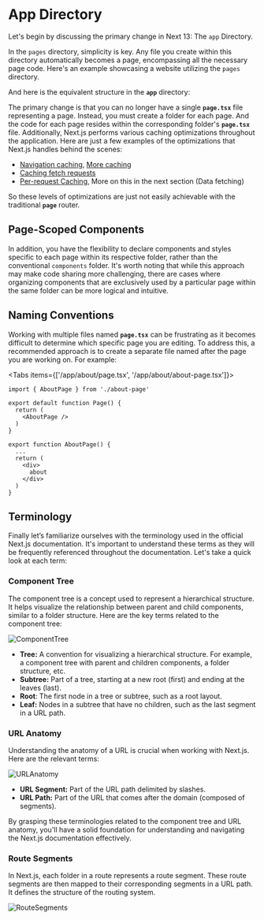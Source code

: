

# App Directory

Let's begin by discussing the primary change in Next 13: The `app` Directory.

In the `pages` directory, simplicity is key. Any file you create within this directory automatically becomes a page, encompassing all the necessary page code. Here's an example showcasing a website utilizing the `pages` directory.

<PagesFileTree/>

And here is the equivalent structure in the **`app`** directory:

<AppFileTree/>

The primary change is that you can no longer have a single **`page.tsx`** file representing a page. Instead, you must create a folder for each page. 
And the code for each page resides within the corresponding folder's **`page.tsx`** file.
Additionally, Next.js performs various caching optimizations throughout the application. Here are just a few examples of the optimizations that Next.js handles behind the scenes:

- [Navigation caching](https://nextjs.org/docs/app/building-your-application/routing#server-centric-routing-with-client-side-navigation), [More caching](https://nextjs.org/docs/app/building-your-application/routing/linking-and-navigating#client-side-caching-of-rendered-server-components)
- [Caching fetch requests](https://nextjs.org/docs/getting-started/react-essentials#sharing-fetch-requests-between-server-components)
- [Per-request Caching](https://nextjs.org/docs/app/building-your-application/data-fetching/caching#per-request-caching), More on this in the next section (Data fetching)

So these levels of optimizations are just not easily achievable with the traditional **`page`** router.

## Page-Scoped Components

In addition, you have the flexibility to declare components and styles specific to each page within its respective folder, rather than the conventional `components` folder. It's worth noting that while this approach may make code sharing more challenging, there are cases where organizing components that are exclusively used by a particular page within the same folder can be more logical and intuitive.

<AppComponents/>

## Naming Conventions

Working with multiple files named **`page.tsx`** can be frustrating as it becomes difficult to determine which specific page you are editing. To address this, a recommended approach is to create a separate file named after the page you are working on. For example:

<AppNaming/>

<Tabs items={['/app/about/page.tsx', '/app/about/about-page.tsx']}>

<Tab>

```tsx
import { AboutPage } from './about-page'

export default function Page() {
  return (
    <AboutPage />
  )
}
```

</Tab>

<Tab>

```tsx
export function AboutPage() {
  ...
  return (
    <div>
      about
    </div>
  )
}
```

</Tab>

</Tabs>

## Terminology

Finally let’s familiarize ourselves with the terminology used in the official Next.js documentation. It's important to understand these terms as they will be frequently referenced throughout the documentation. Let's take a quick look at each term:

### Component Tree

The component tree is a concept used to represent a hierarchical structure. It helps visualize the relationship between parent and child components, similar to a folder structure. Here are the key terms related to the component tree:

![ComponentTree](/frontend/component-tree.png)


- **Tree:** A convention for visualizing a hierarchical structure. For example, a component tree with parent and children components, a folder structure, etc.
- **Subtree:** Part of a tree, starting at a new root (first) and ending at the leaves (last).
- **Root**: The first node in a tree or subtree, such as a root layout.
- **Leaf:** Nodes in a subtree that have no children, such as the last segment in a URL path.

### URL Anatomy

Understanding the anatomy of a URL is crucial when working with Next.js. Here are the relevant terms:

![URLAnatomy](/frontend/url-anatomy.png)


- **URL Segment:** Part of the URL path delimited by slashes.
- **URL Path:** Part of the URL that comes after the domain (composed of segments).

By grasping these terminologies related to the component tree and URL anatomy, you'll have a solid foundation for understanding and navigating the Next.js documentation effectively.

### Route Segments

In Next.js, each folder in a route represents a route segment. These route segments are then mapped to their corresponding segments in a URL path. It defines the structure of the routing system.

![RouteSegments](/frontend/route-segments.png)

